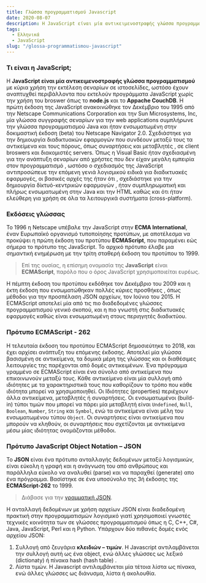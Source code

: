 ```yaml
---
title: Γλώσσα προγραμματισμού Javascript 
date: 2020-08-07
description: Η JavaScript είναι μία αντικειμενοστραφής γλώσσα προγραμματισμού με κύρια χρήση την εκτέλεση σεναρίων σε ιστοσελίδες.
tags: 
  - Ελληνικά 
  - JavaScript
slug: "/glossa-programmatismou-javascript"
---
```

### Τι είναι η JavaScript;

Η **JavaScript είναι μία αντικειμενοστραφής γλώσσα προγραμματισμού** με κύρια χρήση την εκτέλεση σεναρίων σε ιστοσελίδες, ωστόσο έχουν αναπτυχθεί περιβάλλοντα που εκτελούν προγράμματα JavaScript χωρίς την χρήση του broswer όπως το **node.js** και το **Appache CouchDB**. Η πρώτη έκδοση της JavaScript ανακοινώθηκε τον Δεκέμβριο του 1995 από την Netscape Communications Corporation και την Sun Microsystems, Inc, μία γλώσσα συγγραφής σεναρίων για την web applications συμπλήρωνε την γλώσσα προγραμματισμού Java και ήταν ενσωματωμένη στην δοκιμαστική έκδοση (beta) του Netscape Navigator 2.0. Σχεδιάστηκε για την δημιουργία διαδικτυακών εφαρμογών που συνδέουν μεταξύ 
τους τα αντικείμενα και τους πόρους, όπως συναρτήσεις και μεταβλητές , σε client broswers και διακομιστές servers. Όπως η Visual Basic ήταν σχεδιασμένη για την ανάπτυξη σεναρίων από χρήστες που δεν είχαν μεγάλη εμπειρία στον προγραμματισμό , ωστόσο ο σχεδιασμός της JavaScript αντιπροσώπευε την επόμενη γενιά λογισμικού ειδικά για διαδικτυακές εφαρμογές, οι βασικές αρχές της ήταν ότι , σχεδιάστηκε για την δημιουργία δίκτυό-κεντρικών εφαρμογών , ήταν συμπληρωματική και πλήρως ενσωματωμένη στην Java και την HTML καθώς 
και ότι ήταν ελεύθερη για χρήση σε όλα τα λειτουργικά συστήματα (cross-platform).
 
### Εκδόσεις γλώσσας 
Το 1996 η Netscape υπέβαλε την JavaScript στην **ECMA International**, έναν Ευρωπαϊκό οργανισμό τυποποίησης προτύπων, με αποτέλεσμα να προκύψει η πρώτη έκδοση του προτύπου **ECMAScript**, που παραμένει εώς σήμερα το πρότυπο της JavaScript. Το αρχικό πρότυπο έλαβε μια σημαντική ενημέρωση με την τρίτη σταθερή έκδοση του 
προτύπου το 1999. 

> Επί της ουσίας, η επίσημη ονομασία της **JavaScript** είναι **ECMAScript**, παρόλο που ο όρος JavaScript χρησιμοποιείται ευρέως.

Η πέμπτη έκδοση του προτύπου εκδόθηκε τον Δεκέμβριο του 2009 και η έκτη έκδοση που ενσωματώθηκαν πολλές κύριες προσθήκες , όπως μέθοδοι για την προσπέλαση JSON αρχείων, τον Ιούνιο του 2015. Η ΕCMAScript αποτελεί μία από τις πιο διαδεδομένες γλώσσες προγραμματισμού γενικό σκοπού, και η πιο γνωστή στις διαδικτυακές εφαρμογές καθώς είναι ενσωματωμένη στους περιηγητές διαδικτύου. 
 
### Πρότυπο ECMAScript - 262 

Η τελευταία έκδοση του προτύπου ECMAScript δημοσιεύτηκε το 2018, και έχει αρχίσει ανάπτυξη του επόμενης έκδοσης. Αποτελεί μία γλώσσα βασισμένη σε αντικείμενα, τα δομικά μέρη της γλώσσας και οι διαθέσιμες λειτουργίες της παρέχονται από δομές αντικειμένων. Ένα πρόγραμμα γραμμένο σε ECMAScript είναι ένα σύνολο από αντικείμενα που επικοινωνούν μεταξύ τους. Κάθε αντικείμενο είναι μία συλλογή από ιδιότητες με τα χαρακτηριστικά τους που καθορίζουν το τρόπο που κάθε ιδιότητα μπορεί να χρησιμοποιηθεί. Οι Ιδιότητες (properties) 
περιέχουν άλλα αντικείμενα, μεταβλητές ή συναρτήσεις. Οι ενσωματωμένοι (build-in) τύποι τιμών που μπορεί να πάρει μία μεταβλητή είναι `Undefined`, `Null`, `Boolean`, `Number`, `String` και `Symbol`, ενώ τα αντικείμενα είναι μέλη του ενσωματωμένου τύπου `Object`. Οι συναρτήσεις είναι αντικείμενα που μπορούν να κληθούν, οι συναρτήσεις που σχετίζονται με αντικείμενα μέσω μίας ιδιότητας ονομάζονται μέθοδοι. 

### Πρότυπο JavaScript Object Notation – JSON 

Το **JSON** είναι ένα πρότυπο ανταλλαγής δεδομένων μεταξύ λογισμικών, είναι εύκολη η γραφή και η ανάγνωση του από ανθρώπους και παράλληλα εύκολο να αναλυθεί (parse) και να παραχθεί (generate) απο ένα πρόγραμμα. Βασίστηκε σε ένα υποσύνολο της 3ή έκδοσης της **ECMAScript-262** το 1999. 

> Διάβασε για την [γραμματική JSON](/grammatiki-json).

Η ανταλλαγή δεδομένων με χρήση αρχείων JSON είναι διαδεδομένη πρακτική στην  προγραμματισμών λογισμικό γιατί χρησιμοποιεί γνωστές τεχνικές κοινότητα των σε γλώσσες 
προγραμματισμού όπως η C, C++, C#, Java, JavaScript, Perl και η Python. 
Υπάρχουν δύο πιθανές δομές ενός αρχείου JSON: 
1. Συλλογή από ζευγάρια **κλειδιών – τιμών**. Η Javascript αντιλαμβάνεται την συλλογή αυτή ως ένα object, ενώ άλλες γλώσσες ως λεξικό (dictionaty) ή πίνακα hash (hash table) . 
2. Λίστα τιμών. Η Javascript αντιλαμβάνεται μία τέτοια λίστα ως πίνακα, ενώ άλλες γλώσσες ως διάνυσμα, λίστα ή ακολουθία.
